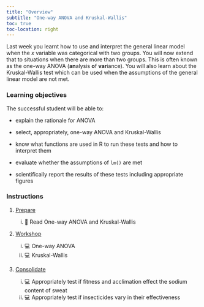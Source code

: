 ```yaml
---
title: "Overview"
subtitle: "One-way ANOVA and Kruskal-Wallis"
toc: true
toc-location: right
---
```


Last week you learnt how to use and interpret the general linear model
when the *x* variable was categorical with two groups. You will now
extend that to situations when there are more than two groups. This is
often known as the one-way ANOVA (**an**alysis **o**f **var**iance). You
will also learn about the Kruskal-Wallis test which can be used when the
assumptions of the general linear model are not met.

### Learning objectives

The successful student will be able to:

-   explain the rationale for ANOVA

-   select, appropriately, one-way ANOVA and Kruskal-Wallis

-   know what functions are used in R to run these tests and how to
    interpret them

-   evaluate whether the assumptions of `lm()` are met

-   scientifically report the results of these tests including
    appropriate figures

### Instructions

1.  [Prepare](study_before_workshop.qmd)

    i.  📖 Read One-way ANOVA and Kruskal-Wallis

2.  [Workshop](workshop.qmd)

    i.  💻 One-way ANOVA
    ii. 💻 Kruskal-Wallis

3.  [Consolidate](study_after_workshop.qmd)

    i.  💻 Appropriately test if fitness and acclimation effect the
        sodium content of sweat
    ii. 💻 Appropriately test if insecticides vary in their
        effectiveness
